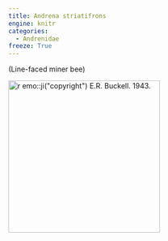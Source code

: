 ```yaml
---
title: Andrena striatifrons
engine: knitr
categories:
  - Andrenidae
freeze: True
---
```

(Line-faced miner bee)

[![`r emo::ji("copyright")` E.R. Buckell. 1943.](/files/no_bee.png){height=300}](https://www.zoology.ubc.ca/entomology/main/Hymenoptera/Andrenidae/Andrena%20striatifrons%20(3lateral).jpg)
